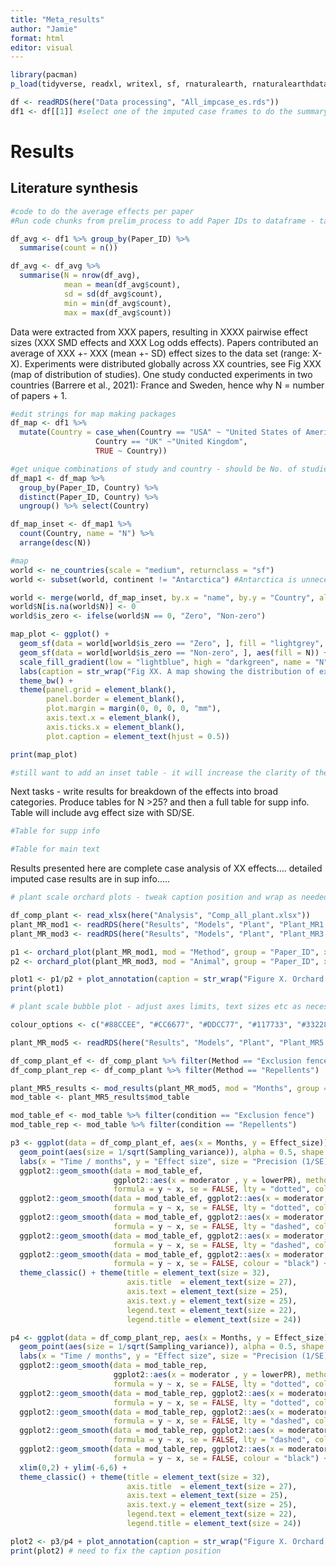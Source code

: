 ```yaml
---
title: "Meta_results"
author: "Jamie"
format: html
editor: visual
---
```


```r
library(pacman)
p_load(tidyverse, readxl, writexl, sf, rnaturalearth, rnaturalearthdata, patchwork, ggtext)
```

```r
df <- readRDS(here("Data processing", "All_impcase_es.rds"))
df1 <- df[[1]] #select one of the imputed case frames to do the summary statistics of literature synthesis.
```

# Results

## Literature synthesis

```r
#code to do the average effects per paper
#Run code chunks from prelim_process to add Paper IDs to dataframe - take df1

df_avg <- df1 %>% group_by(Paper_ID) %>% 
  summarise(count = n())

df_avg <- df_avg %>% 
  summarise(N = nrow(df_avg),
            mean = mean(df_avg$count),
            sd = sd(df_avg$count),
            min = min(df_avg$count),
            max = max(df_avg$count))
```

Data were extracted from XXX papers, resulting in XXXX pairwise effect sizes (XXX SMD effects and XXX Log odds effects). Papers contributed an average of XXX +- XXX (mean +- SD) effect sizes to the data set (range: X-X). Experiments were distributed globally across XX countries, see Fig XXX (map of distribution of studies). One study conducted experiments in two countries (Barrere et al., 2021): France and Sweden, hence why N = number of papers + 1.

```r
#edit strings for map making packages
df_map <- df1 %>% 
  mutate(Country = case_when(Country == "USA" ~ "United States of America",
                   Country == "UK" ~"United Kingdom",
                   TRUE ~ Country))

#get unique combinations of study and country - should be No. of studies + 1 because of Barrere et al
df_map1 <- df_map %>% 
  group_by(Paper_ID, Country) %>% 
  distinct(Paper_ID, Country) %>% 
  ungroup() %>% select(Country)

df_map_inset <- df_map1 %>% 
  count(Country, name = "N") %>% 
  arrange(desc(N))

#map
world <- ne_countries(scale = "medium", returnclass = "sf")
world <- subset(world, continent != "Antarctica") #Antarctica is unnecessary for this map - no forests

world <- merge(world, df_map_inset, by.x = "name", by.y = "Country", all.x = TRUE)
world$N[is.na(world$N)] <- 0
world$is_zero <- ifelse(world$N == 0, "Zero", "Non-zero")

map_plot <- ggplot() +
  geom_sf(data = world[world$is_zero == "Zero", ], fill = "lightgrey", color = "black") +
  geom_sf(data = world[world$is_zero == "Non-zero", ], aes(fill = N)) +
  scale_fill_gradient(low = "lightblue", high = "darkgreen", name = "N") +
  labs(caption = str_wrap("Fig XX. A map showing the distribution of experimental locations globally. Grey denotes N = 0. Inset table shows the number of papers that conducted experiments in given countries; note that N = No. of papers + 1 as Barrere et al. (2021) conducted experiments in both France and Sweden.", width = 110)) +
  theme_bw() +
  theme(panel.grid = element_blank(),
        panel.border = element_blank(),
        plot.margin = margin(0, 0, 0, 0, "mm"),
        axis.text.x = element_blank(),
        axis.ticks.x = element_blank(),
        plot.caption = element_text(hjust = 0.5))

print(map_plot)

#still want to add an inset table - it will increase the clarity of the figure as some of the small numbers are not easy to discern based solely on colour or make USA single colour then the others will be spread better?
```

Next tasks - write results for breakdown of the effects into broad categories. Produce tables for N \>25? and then a full table for supp info. Table will include avg effect size with SD/SE.

```r
#Table for supp info 

```

```r
#Table for main text


```

Results presented here are complete case analysis of XX effects.... detailed imputed case results are in sup info.....

```r
# plant scale orchard plots - tweak caption position and wrap as needed

df_comp_plant <- read_xlsx(here("Analysis", "Comp_all_plant.xlsx"))
plant_MR_mod1 <- readRDS(here("Results", "Models", "Plant", "Plant_MR1.rds"))
plant_MR_mod3 <- readRDS(here("Results", "Models", "Plant", "Plant_MR3.rds"))

p1 <- orchard_plot(plant_MR_mod1, mod = "Method", group = "Paper_ID", xlab = "Standardised mean difference (SMD)", legend.pos = "bottom.left")
p2 <- orchard_plot(plant_MR_mod3, mod = "Animal", group = "Paper_ID", xlab = "Standardised mean difference (SMD)", legend.pos = "bottom.left")

plot1 <- p1/p2 + plot_annotation(caption = str_wrap("Figure X. Orchard plots show total effect sizes (k) across n studies, in brackets for non-lethal browsing control at a 'plant' scale. Bubbles represent individual effect sizes, increasing size denotes increasing precision. Points show marginalised mean effect size for control methods (A) and browsing taxa (B). Thick lines show 95% confidence intervals and thin lines show prediction intervals. Note the different X axis scales between figures A and B.", width = 100), tag_levels = "A", theme = theme(plot.caption = element_text(size = 18)))
print(plot1)
```

```r
# plant scale bubble plot - adjust axes limits, text sizes etc as necessary

colour_options <- c("#88CCEE", "#CC6677", "#DDCC77", "#117733", "#332288", "#AA4499", "#44AA99", "#999933", "#882255", "#661100", "#6699CC", "#888888", "#E69F00", "#56B4E9", "#009E73", "#F0E442", "#0072B2", "#D55E00", "#CC79A7", "#999999")

plant_MR_mod5 <- readRDS(here("Results", "Models", "Plant", "Plant_MR5.rds"))

df_comp_plant_ef <- df_comp_plant %>% filter(Method == "Exclusion fence")
df_comp_plant_rep <- df_comp_plant %>% filter(Method == "Repellents")

plant_MR5_results <- mod_results(plant_MR_mod5, mod = "Months", group = "Paper_ID", by = "Method") 
mod_table <- plant_MR5_results$mod_table

mod_table_ef <- mod_table %>% filter(condition == "Exclusion fence")
mod_table_rep <- mod_table %>% filter(condition == "Repellents")

p3 <- ggplot(data = df_comp_plant_ef, aes(x = Months, y = Effect_size)) + 
  geom_point(aes(size = 1/sqrt(Sampling_variance)), alpha = 0.5, shape = 21, colour = "#88CCEE", fill = "#88CCEE") +
  labs(x = "Time / months", y = "Effect size", size = "Precision (1/SE)", title = "Exclusion fence") + 
  ggplot2::geom_smooth(data = mod_table_ef, 
                       ggplot2::aes(x = moderator , y = lowerPR), method = "loess", 
                       formula = y ~ x, se = FALSE, lty = "dotted", colour = "black") + 
  ggplot2::geom_smooth(data = mod_table_ef, ggplot2::aes(x = moderator, y = upperPR), method = "loess", 
                       formula = y ~ x, se = FALSE, lty = "dotted", colour = "black") + 
  ggplot2::geom_smooth(data = mod_table_ef, ggplot2::aes(x = moderator, y = lowerCL), method = "loess", 
                       formula = y ~ x, se = FALSE, lty = "dashed", colour = "black") + 
  ggplot2::geom_smooth(data = mod_table_ef, ggplot2::aes(x = moderator, y = upperCL), method = "loess", 
                       formula = y ~ x, se = FALSE, lty = "dashed", colour = "black") + 
  ggplot2::geom_smooth(data = mod_table_ef, ggplot2::aes(x = moderator, y = estimate), method = "loess", 
                       formula = y ~ x, se = FALSE, colour = "black") + 
  theme_classic() + theme(title = element_text(size = 32),
                          axis.title  = element_text(size = 27), 
                          axis.text = element_text(size = 25), 
                          axis.text.y = element_text(size = 25),
                          legend.text = element_text(size = 22), 
                          legend.title = element_text(size = 24))

p4 <- ggplot(data = df_comp_plant_rep, aes(x = Months, y = Effect_size)) + 
  geom_point(aes(size = 1/sqrt(Sampling_variance)), alpha = 0.5, shape = 21, colour = "#CC6677", fill = "#CC6677") +
  labs(x = "Time / months", y = "Effect size", size = "Precision (1/SE)", title = "Repellents") + 
  ggplot2::geom_smooth(data = mod_table_rep, 
                       ggplot2::aes(x = moderator , y = lowerPR), method = "loess", 
                       formula = y ~ x, se = FALSE, lty = "dotted", colour = "black") + 
  ggplot2::geom_smooth(data = mod_table_rep, ggplot2::aes(x = moderator, y = upperPR), method = "loess", 
                       formula = y ~ x, se = FALSE, lty = "dotted", colour = "black") + 
  ggplot2::geom_smooth(data = mod_table_rep, ggplot2::aes(x = moderator, y = lowerCL), method = "loess", 
                       formula = y ~ x, se = FALSE, lty = "dashed", colour = "black") + 
  ggplot2::geom_smooth(data = mod_table_rep, ggplot2::aes(x = moderator, y = upperCL), method = "loess", 
                       formula = y ~ x, se = FALSE, lty = "dashed", colour = "black") + 
  ggplot2::geom_smooth(data = mod_table_rep, ggplot2::aes(x = moderator, y = estimate), method = "loess", 
                       formula = y ~ x, se = FALSE, colour = "black") + 
  xlim(0,2) + ylim(-6,6) +
  theme_classic() + theme(title = element_text(size = 32),
                          axis.title  = element_text(size = 27), 
                          axis.text = element_text(size = 25), 
                          axis.text.y = element_text(size = 25),
                          legend.text = element_text(size = 22), 
                          legend.title = element_text(size = 24))

plot2 <- p3/p4 + plot_annotation(caption = str_wrap("Figure X. Orchard plot showing difference in efficacy through time of non-lethal control methods employed at a 'plant' scale. Bubble size represents effect size precision, where larger bubbles represent greater precision. Solid lines show estimates for the influence of time on efficacy. Dashed lines show 95% confidence intervals and dotted lines show prediction intervals. Note the different scales of the X axes between control methods.", width = 150), theme = theme(plot.caption = element_text(size = 18)))
print(plot2) # need to fix the caption position
```

